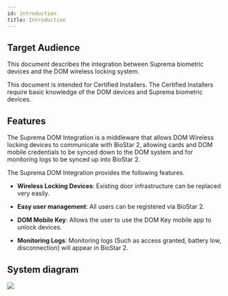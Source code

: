 ```yaml
---
id: introduction
title: Introduction
---
```


## Target Audience

This document describes the integration between Suprema biometric devices and the DOM wireless locking system.

This document is intended for Certified Installers. The Certified Installers require basic knowledge of the DOM devices and Suprema biometric devices.

## Features

The Suprema DOM Integration is a middleware that allows DOM Wireless locking devices to communicate with BioStar 2, allowing cards and DOM mobile credentials to be synced down to the DOM system and for monitoring logs to be synced up into BioStar 2.

The Suprema DOM Integration provides the following features.

* **Wireless Locking Devices**: Existing door infrastructure can be replaced very easily.

* **Easy user management**: All users can be registered via BioStar 2.

* **DOM Mobile Key**: Allows the user to use the DOM Key mobile app to unlock devices.

* **Monitoring Logs**: Monitoring logs (Such as access granted, battery low, disconnection) will appear in BioStar 2.

## System diagram

<Image src='/img/integration/system-diagram-dom.png' className='none' alone />